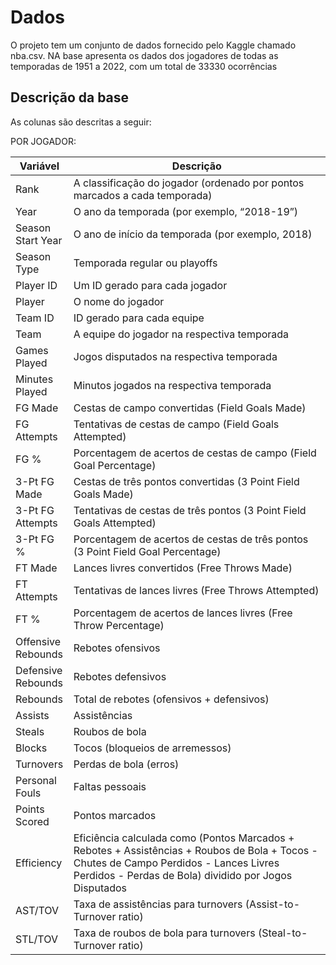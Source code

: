 # Dados

O projeto tem um conjunto de dados fornecido pelo Kaggle chamado nba.csv. NA base apresenta os dados dos jogadores de todas as temporadas de 1951 a 2022, com um total de 33330 ocorrências

## Descrição da base

As colunas são descritas a seguir:

POR JOGADOR:

| Variável           | Descrição                                                                                                                                                                                        |
|-------------|-----------------------------------------------------------|
| Rank               | A classificação do jogador (ordenado por pontos marcados a cada temporada)                                                                                                                       |
| Year               | O ano da temporada (por exemplo, "2018-19")                                                                                                                                                      |
| Season Start Year  | O ano de início da temporada (por exemplo, 2018)                                                                                                                                                 |
| Season Type        | Temporada regular ou playoffs                                                                                                                                                                    |
| Player ID          | Um ID gerado para cada jogador                                                                                                                                                                   |
| Player             | O nome do jogador                                                                                                                                                                                |
| Team ID            | ID gerado para cada equipe                                                                                                                                                                       |
| Team               | A equipe do jogador na respectiva temporada                                                                                                                                                      |
| Games Played       | Jogos disputados na respectiva temporada                                                                                                                                                         |
| Minutes Played     | Minutos jogados na respectiva temporada                                                                                                                                                          |
| FG Made            | Cestas de campo convertidas (Field Goals Made)                                                                                                                                                   |
| FG Attempts        | Tentativas de cestas de campo (Field Goals Attempted)                                                                                                                                            |
| FG %               | Porcentagem de acertos de cestas de campo (Field Goal Percentage)                                                                                                                                |
| 3-Pt FG Made       | Cestas de três pontos convertidas (3 Point Field Goals Made)                                                                                                                                     |
| 3-Pt FG Attempts   | Tentativas de cestas de três pontos (3 Point Field Goals Attempted)                                                                                                                              |
| 3-Pt FG %          | Porcentagem de acertos de cestas de três pontos (3 Point Field Goal Percentage)                                                                                                                  |
| FT Made            | Lances livres convertidos (Free Throws Made)                                                                                                                                                     |
| FT Attempts        | Tentativas de lances livres (Free Throws Attempted)                                                                                                                                              |
| FT %               | Porcentagem de acertos de lances livres (Free Throw Percentage)                                                                                                                                  |
| Offensive Rebounds | Rebotes ofensivos                                                                                                                                                                                |
| Defensive Rebounds | Rebotes defensivos                                                                                                                                                                               |
| Rebounds           | Total de rebotes (ofensivos + defensivos)                                                                                                                                                        |
| Assists            | Assistências                                                                                                                                                                                     |
| Steals             | Roubos de bola                                                                                                                                                                                   |
| Blocks             | Tocos (bloqueios de arremessos)                                                                                                                                                                  |
| Turnovers          | Perdas de bola (erros)                                                                                                                                                                           |
| Personal Fouls     | Faltas pessoais                                                                                                                                                                                  |
| Points Scored      | Pontos marcados                                                                                                                                                                                  |
| Efficiency         | Eficiência calculada como (Pontos Marcados + Rebotes + Assistências + Roubos de Bola + Tocos - Chutes de Campo Perdidos - Lances Livres Perdidos - Perdas de Bola) dividido por Jogos Disputados |
| AST/TOV            | Taxa de assistências para turnovers (Assist-to-Turnover ratio)                                                                                                                                   |
| STL/TOV            | Taxa de roubos de bola para turnovers (Steal-to-Turnover ratio)                                                                                                                                  |
